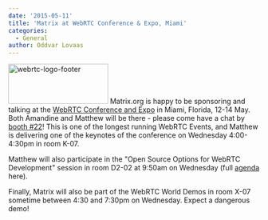 ```yaml
---
date: '2015-05-11'
title: 'Matrix at WebRTC Conference & Expo, Miami'
categories:
  - General
author: Oddvar Lovaas
---
```


<a href="http://www.webrtcworld.com/conference/east/"><img src="http://matrix.org/blog/wp-content/uploads/2015/05/webrtc-logo-footer.png" alt="webrtc-logo-footer" width="200" height="80" class="alignright size-full wp-image-987" /></a> Matrix.org is happy to be sponsoring and talking at the <a href="http://www.webrtcworld.com/conference/east/" title="WebRTC Conference & Expo">WebRTC Conference and Expo</a> in Miami, Florida, 12-14 May. Both Amandine and Matthew will be there - please come have a chat by <a href="http://www.webrtcworld.com/conference/east/floorplan-miami-2015.html" title="booth #22">booth #22</a>! This is one of the longest running WebRTC Events, and Matthew is delivering one of the keynotes of the conference on Wednesday 4:00-4:30pm in room K-07.

Matthew will also participate in the "Open Source Options for WebRTC Development" session in room D2-02 at 9:50am on Wednesday (full <a href="http://www.webrtcworld.com/conference/east/agenda.aspx" title="agenda">agenda</a> here). 

Finally, Matrix will also be part of the WebRTC World Demos in room X-07 sometime between 4:30 and 7:30pm on Wednesday. Expect a dangerous demo! 
